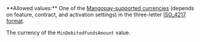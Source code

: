 <ParamField body="MinDebitedFundsCurrency" type="string" >     
**Allowed values:** One of the <a href="/guides/currencies" target="_blank">Mangopay-supported currencies</a> (depends on feature, contract, and activation settings) in the three-letter <a href="/api-reference/overview/data-formats" target="_blank">ISO_4217 format</a>.

The currency of the `MinDebitedFundsAmount` value. 
</ParamField>